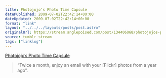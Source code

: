```yaml
---
title: Photojojo’s Photo Time Capsule
datePublished: 2009-07-02T22:42:14+00:00
dateUpdated: 2009-07-02T22:42:14+00:00
format: "link"
layout: "../../../layouts/posts/post.astro"
originalUrl: https://stream.anglepoised.com/post/134406068/photojojos-photo-time-capsule
source: tumblr stream
tags: ["linklog"]
---
```


[Photojojo&#8217;s Photo Time Capsule][1]

> &ldquo;Twice a month, enjoy an email with your [Flickr] photos from a year ago&rdquo;.

[1]: http://www.photojojo.com/timecapsule/
